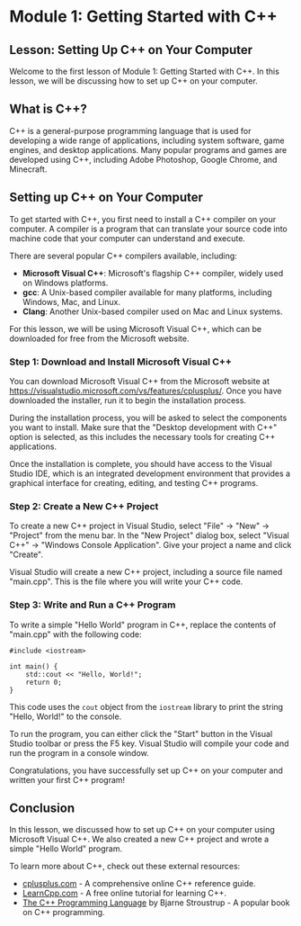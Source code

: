 # Module 1: Getting Started with C++
## Lesson: Setting Up C++ on Your Computer

Welcome to the first lesson of Module 1: Getting Started with C++. In this lesson, we will be discussing how to set up C++ on your computer.

## What is C++?

C++ is a general-purpose programming language that is used for developing a wide range of applications, including system software, game engines, and desktop applications. Many popular programs and games are developed using C++, including Adobe Photoshop, Google Chrome, and Minecraft.

## Setting up C++ on Your Computer

To get started with C++, you first need to install a C++ compiler on your computer. A compiler is a program that can translate your source code into machine code that your computer can understand and execute.

There are several popular C++ compilers available, including:

- **Microsoft Visual C++**: Microsoft's flagship C++ compiler, widely used on Windows platforms.
- **gcc**: A Unix-based compiler available for many platforms, including Windows, Mac, and Linux.
- **Clang**: Another Unix-based compiler used on Mac and Linux systems.

For this lesson, we will be using Microsoft Visual C++, which can be downloaded for free from the Microsoft website.

### Step 1: Download and Install Microsoft Visual C++

You can download Microsoft Visual C++ from the Microsoft website at https://visualstudio.microsoft.com/vs/features/cplusplus/. Once you have downloaded the installer, run it to begin the installation process.

During the installation process, you will be asked to select the components you want to install. Make sure that the "Desktop development with C++" option is selected, as this includes the necessary tools for creating C++ applications.

Once the installation is complete, you should have access to the Visual Studio IDE, which is an integrated development environment that provides a graphical interface for creating, editing, and testing C++ programs.

### Step 2: Create a New C++ Project

To create a new C++ project in Visual Studio, select "File" -> "New" -> "Project" from the menu bar. In the "New Project" dialog box, select "Visual C++" -> "Windows Console Application". Give your project a name and click "Create".

Visual Studio will create a new C++ project, including a source file named "main.cpp". This is the file where you will write your C++ code.

### Step 3: Write and Run a C++ Program

To write a simple "Hello World" program in C++, replace the contents of "main.cpp" with the following code:

```
#include <iostream>

int main() {
    std::cout << "Hello, World!";
    return 0;
}
```

This code uses the `cout` object from the `iostream` library to print the string "Hello, World!" to the console.

To run the program, you can either click the "Start" button in the Visual Studio toolbar or press the F5 key. Visual Studio will compile your code and run the program in a console window.

Congratulations, you have successfully set up C++ on your computer and written your first C++ program!

## Conclusion

In this lesson, we discussed how to set up C++ on your computer using Microsoft Visual C++. We also created a new C++ project and wrote a simple "Hello World" program.

To learn more about C++, check out these external resources:

- [cplusplus.com](https://www.cplusplus.com/) - A comprehensive online C++ reference guide.
- [LearnCpp.com](https://www.learncpp.com/) - A free online tutorial for learning C++.
- [The C++ Programming Language](https://www.oreilly.com/library/view/the-c-programming/0596006702/) by Bjarne Stroustrup - A popular book on C++ programming.